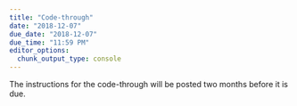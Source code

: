 ```yaml
---
title: "Code-through"
date: "2018-12-07"
due_date: "2018-12-07"
due_time: "11:59 PM"
editor_options: 
  chunk_output_type: console
---
```


The instructions for the code-through will be posted two months before it is due.
